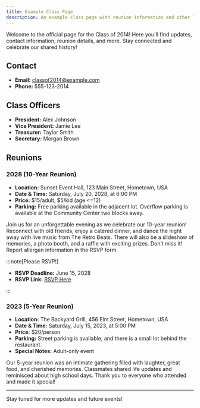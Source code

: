 ```yaml
---
title: Example Class Page
description: An example class page with reunion information and other links
---
```



Welcome to the official page for the Class of 2014!
Here you'll find updates, contact information, reunion details, and more.
Stay connected and celebrate our shared history!

## Contact

- **Email:** [classof2014@example.com](mailto:classof2014@example.com)
- **Phone:** 555-123-2014

<CardGrid>
  <LinkCard
    title="Class of Example Facebook Group"
    icon="facebook"
    href="https://www.example.com"
    description="All class of example members are encouraged to join."
  />
</CardGrid>

## Class Officers

- **President:** Alex Johnson
- **Vice President:** Jamie Lee
- **Treasurer:** Taylor Smith
- **Secretary:** Morgan Brown

## Reunions

### 2028 (10-Year Reunion) <Badge text="upcoming" variant="note" size="large"/>

- **Location:** Sunset Event Hall, 123 Main Street, Hometown, USA
- **Date & Time:** Saturday, July 20, 2028, at 6:00 PM
- **Price:** $15/adult, $5/kid (age \<=12)
- **Parking:** Free parking available in the adjacent lot.
  Overflow parking is available at the Community Center two blocks away.

Join us for an unforgettable evening as we celebrate our 10-year reunion! Reconnect with old friends, enjoy a catered dinner, and dance the night away with live music from The Retro Beats.
There will also be a slideshow of memories, a photo booth, and a raffle with exciting prizes. Don’t miss it!
Report allergen information in the RSVP form.

:::note[Please RSVP!]

- **RSVP Deadline:** June 15, 2028
- **RSVP Link:** [RSVP Here](https://example.com/rsvp2014)

:::

### 2023 (5-Year Reunion)

- **Location:** The Backyard Grill, 456 Elm Street, Hometown, USA
- **Date & Time:** Saturday, July 15, 2023, at 5:00 PM
- **Price:** $20/person
- **Parking:** Street parking is available, and there is a small lot behind the restaurant.
- **Special Notes:** Adult-only event

Our 5-year reunion was an intimate gathering filled with laughter, great food, and cherished memories.
Classmates shared life updates and reminisced about high school days.
Thank you to everyone who attended and made it special!

---

Stay tuned for more updates and future events!

